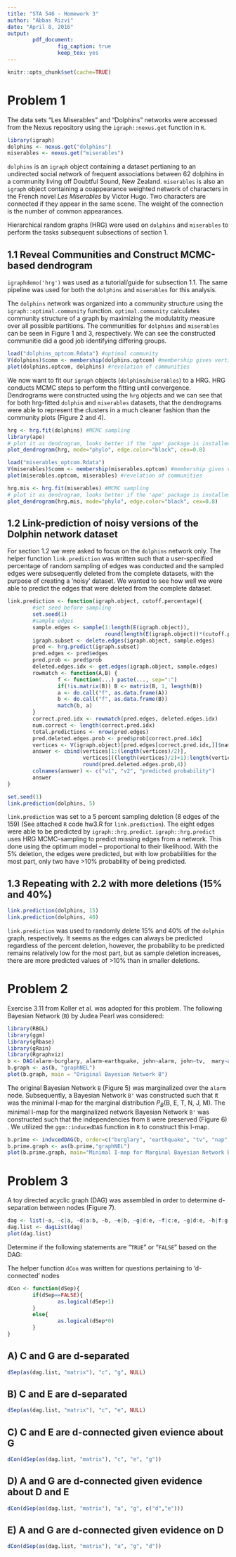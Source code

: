 ```yaml
---
title: "STA 546 - Homework 3"
author: "Abbas Rizvi"
date: "April 8, 2016"
output: 
        pdf_document:
                fig_caption: true
                keep_tex: yes
---
```

```r
knitr::opts_chunk$set(cache=TRUE)
```

# Problem 1
The data sets "Les Miserables" and "Dolphins" networks were accessed from the Nexus repository using the `igraph::nexus.get` function in `R`. 

```r
library(igraph)
dolphins <- nexus.get("dolphins")
miserables <- nexus.get("miserables")
```

`dolphins` is an `igraph` object containing a dataset pertianing to an undirected social network of frequent associations between 62 dolphins in a community living off Doubtful Sound, New Zealand. `miserables` is also an `igraph` object containing a coappearance weighted network of characters in the French novel *Les Miserables* by Victor Hugo. Two characters are connected if they appear in the same scene. The weight of the connection is the number of common appearances.

Hierarchical random graphs (HRG) were used on `dolphins` and `miserables` to perform the tasks subsequent subsections of section 1.

## 1.1 Reveal Communities and Construct MCMC-based dendrogram
`igraphdemo('hrg')` was used as a tutorial/guide for subsection 1.1. The same pipeline was used for both the `dolphins` and `miserables` for this analysis.  

The `dolphins` network was organized into a community structure using the `igraph::optimal.community` function. `optimal.community` calculates community structure of a graph by maximizing the modulatrity measure over all possible partitions. The communities for `dolphins` and `miserables` can be seen in Figure 1 and 3, respectively. We can see the constructed communitie did a good job identifying differing groups. 

```r
load("dolphins_optcom.Rdata") #optimal community
V(dolphins)$comm <- membership(dolphins.optcom) #membership gives vertices 
plot(dolphins.optcom, dolphins) #revelation of communities
```

We now want to fit our `igraph` objects (`dolphins`/`miserables`) to a HRG. HRG conducts MCMC steps to perform the fitting until convergence. Dendrograms were constructed using the `hrg` objects and we can see that for both hrg-fitted `dolphin` and `miserables` datasets, that the dendrograms were able to represent the clusters in a much cleaner fashion than the community plots (Figure 2 and 4). 

```r
hrg <- hrg.fit(dolphins) #MCMC sampling
library(ape)
# plot it as dendrogram, looks better if the 'ape' package is installed
plot_dendrogram(hrg, mode="phylo", edge.color="black", cex=0.8)
```

```r
load("miserables_optcom.Rdata")
V(miserables)$comm <- membership(miserables.optcom) #membership gives vertices
plot(miserables.optcom, miserables) #revelation of communities
```

```r
hrg.mis <- hrg.fit(miserables) #MCMC sampling
# plot it as dendrogram, looks better if the 'ape' package is installed
plot_dendrogram(hrg.mis, mode="phylo", edge.color="black", cex=0.8)
```

## 1.2 Link-prediction of noisy versions of the Dolphin network dataset
For section 1.2 we were asked to focus on the `dolphins` network only. The helper function `link.prediction` was written such that a user-specified percentage of random sampling of edges was conducted and the sampled edges were subsequently deleted from the complete datasets, with the purpose of creating a 'noisy' dataset. We wanted to see how well we were able to predict the edges that were deleted from the complete dataset. 

```r
link.prediction <- function(igraph.object, cutoff.percentage){
        #set seed before sampling
        set.seed(1)
        #sample edges
        sample.edges <- sample(1:length(E(igraph.object)), 
                               round(length(E(igraph.object))*(cutoff.percentage/100)))
        igraph.subset <- delete.edges(igraph.object, sample.edges)
        pred <- hrg.predict(igraph.subset)
        pred.edges <- pred$edges
        pred.prob <- pred$prob
        deleted.edges.idx <- get.edges(igraph.object, sample.edges)
        rowmatch <- function(A,B) { 
                f <- function(...) paste(..., sep=":") 
                if(!is.matrix(B)) B <- matrix(B, 1, length(B)) 
                a <- do.call("f", as.data.frame(A)) 
                b <- do.call("f", as.data.frame(B)) 
                match(b, a) 
        } 
        correct.pred.idx <- rowmatch(pred.edges, deleted.edges.idx)
        num.correct <- length(correct.pred.idx)
        total.predictions <- nrow(pred.edges) 
        pred.deleted.edges.prob <- pred$prob[correct.pred.idx]
        vertices <- V(igraph.object)[pred.edges[correct.pred.idx,]]$name
        answer <- cbind(vertices[1:(length(vertices)/2)], 
                        vertices[((length(vertices)/2)+1):length(vertices)],
                        round(pred.deleted.edges.prob,4))
        colnames(answer) <- c("v1", "v2", "predicted probability")
        answer
}
```


```r
set.seed(1)
link.prediction(dolphins, 5)
```
`link.prediction` was set to a 5 percent sampling deletion (8 edges of the 159) (See attached `R` code hw3.R for `link.prediction`). The eight edges were able to be predicted by `igraph::hrg.predict`. `igraph::hrg.predict` uses HRG MCMC-sampling to predict missing edges from a network. This done using the optimum model -- proportional to their likelihood. With the 5% deletion, the edges were predicted, but with low probabilities for the most part, only two have >10% probability of being predicted. 

## 1.3 Repeating with 2.2 with more deletions (15% and 40%)
```r
link.prediction(dolphins, 15)
link.prediction(dolphins, 40)
```

`link.prediction` was used to randomly delete 15% and 40% of the `dolphin` graph, respectively. It seems as the edges can always be predicted regardless of the percent deletion, however, the probability to be predicted remains relatively low for the most part, but as sample deletion increases, there are more predicted values of >10% than in smaller deletions.

# Problem 2 
Exercise 3.11 from Koller et al. was adopted for this problem. The following Bayesian Network (`B`) by Judea Pearl was considered:

```r
library(RBGL)
library(ggm)
library(gRbase)
library(gRain)
library(Rgraphviz)
b <- DAG(alarm~burglary, alarm~earthquake, john~alarm, john~tv,  mary~alarm, mary~nap, order=FALSE)
b.graph <- as(b, "graphNEL")
plot(b.graph, main = "Original Bayesian Network B")
```

The original Bayesian Network `B` (Figure 5) was marginalized over the `alarm` node. Subsequently, a Bayesian Network `B'` was constructed such that it was the minimal I-map for the marginal distribution $P_{B}(\text{B, E, T, N, J, M})$. The minimal I-map for the marginalized network Bayesian Network `B'` was constructed such that the independencies from `B` were preserved (Figure 6) . We utilized the `ggm::inducedDAG` function in `R` to construct this I-map.  

```r
b.prime <- inducedDAG(b, order=c("burglary", "earthquake", "tv", "nap", "john", "mary"))
b.prime.graph <- as(b.prime,"graphNEL")
plot(b.prime.graph, main="Minimal I-map for Marginal Bayesian Network B'")
```

# Problem 3 
A toy directed acyclic graph (DAG) was assembled in order to determine d-separation between nodes (Figure 7). 

```r
dag <- list(~a, ~c|a, ~d|a:b, ~b, ~e|b, ~g|d:e, ~f|c:e, ~g|d:e, ~h|f:g)
dag.list <- dagList(dag)
plot(dag.list)
```

Determine if the following statements are "`TRUE`" or "`FALSE`" based on the DAG:

The helper function `dCon` was written for questions pertaining to 'd-connected' nodes

```r
dCon <- function(dSep){
        if(dSep==FALSE){
                as.logical(dSep+1)
        }
        else{
                as.logical(dSep*0)
        }
}
```

## A) C and G are d-separated
```r
dSep(as(dag.list, "matrix"), "c", "g", NULL)
```

## B) C and E are d-separated
```r
dSep(as(dag.list, "matrix"), "c", "e", NULL)
```

## C) C and E are d-connected given evience about G
```r
dCon(dSep(as(dag.list, "matrix"), "c", "e", "g"))
```

## D) A and G are d-connected given evidence about D and E
```r
dCon(dSep(as(dag.list, "matrix"), "a", "g", c("d","e")))
```

## E) A and G are d-connected given evidence on D
```r
dCon(dSep(as(dag.list, "matrix"), "a", "g", "d"))
```
